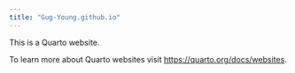 ```yaml
---
title: "Gug-Young.github.io"
---
```


This is a Quarto website.

To learn more about Quarto websites visit <https://quarto.org/docs/websites>.
